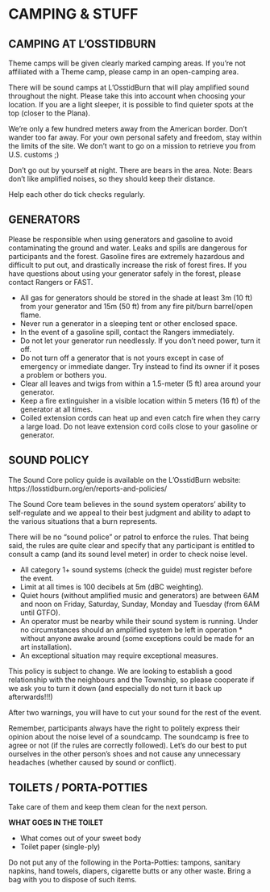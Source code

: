 # CAMPING & STUFF {-}

<h2><span>CAMPING AT L’OSSTIDBURN</span></h2> 


Theme camps will be given clearly marked camping areas. If you’re not affiliated with a Theme camp, please camp in an open-camping area.

There will be sound camps at L’OsstidBurn that will play amplified sound throughout the night. Please take this into account when choosing your location. If you are a light sleeper, it is possible to find quieter spots at the top (closer to the Plana).

We’re only a few hundred meters away from the American border. Don’t wander too far away. For your own personal safety and freedom, stay within the limits of the site. We don’t want to go on a mission to retrieve you from U.S. customs ;)

Don’t go out by yourself at night. There are bears in the area. Note: Bears don’t like amplified noises, so they should keep their distance.

Help each other do tick checks regularly.



<h2><span> GENERATORS </span></h2>


Please be responsible when using generators and gasoline to avoid contaminating the ground and water. Leaks and spills are dangerous for participants and the forest. Gasoline fires are extremely hazardous and difficult to put out, and drastically increase the risk of forest fires. If you have questions about using your generator safely in the forest, please contact Rangers or FAST.

* All gas for generators should be stored in the shade at least 3m (10 ft) from your generator and 15m (50 ft) from any fire pit/burn barrel/open flame.  
* Never run a generator in a sleeping tent or other enclosed space.
* In the event of a gasoline spill, contact the Rangers immediately.
* Do not let your generator run needlessly. If you don’t need power, turn it off.
* Do not turn off a generator that is not yours except in case of emergency or immediate danger. Try instead to find its owner if it poses a problem or bothers you.
* Clear all leaves and twigs from within a 1.5-meter (5 ft) area around your generator.
* Keep a fire extinguisher in a visible location within 5 meters (16 ft) of the generator at all times. 
* Coiled extension cords can heat up and even catch fire when they carry a large load. Do not leave extension cord coils close to your gasoline or generator.



<h2><span> SOUND POLICY </span></h2>

The Sound Core policy guide is available on the L’OsstidBurn website:
https://losstidburn.org/en/reports-and-policies/

The Sound Core team believes in the sound system operators’ ability to self-regulate and we appeal to their best judgment and ability to adapt to the various situations that a burn represents.

There will be no “sound police” or patrol to enforce the rules. That being said, the rules are quite clear and specify that any participant is entitled to consult a camp (and its sound level meter) in order to check noise level.
 
 
* All category 1+ sound systems (check the guide) must register before the event.
* Limit at all times is 100 decibels at 5m (dBC weighting).
* Quiet hours (without amplified music and generators) are between 6AM and noon on Friday, Saturday, Sunday, Monday and Tuesday (from 6AM until GTFO).
* An operator must be nearby while their sound system is running. Under no circumstances should an amplified system be left in operation * without anyone awake around (some exceptions could be made for an art installation).
* An exceptional situation may require exceptional measures.


This policy is subject to change. We are looking to establish a good relationship with the neighbours and the Township, so please cooperate if we ask you to turn it down (and especially do not turn it back up afterwards!!!)

After two warnings, you will have to cut your sound for the rest of the event.

Remember, participants always have the right to politely express their opinion about the noise level of a soundcamp. The soundcamp is free to agree or not (if the rules are correctly followed). Let’s do our best to put ourselves in the other person’s shoes and not cause any unnecessary headaches (whether caused by sound or conflict).

<h2><span> TOILETS / PORTA-POTTIES </span></h2>  

Take care of them and keep them clean for the next person. 

**WHAT GOES IN THE TOILET**

* What comes out of your sweet body 
* Toilet paper (single-ply)


Do not put any of the following in the Porta-Potties: tampons, sanitary napkins, hand towels, diapers, cigarette butts or any other waste. Bring a bag with you to dispose of such items.

